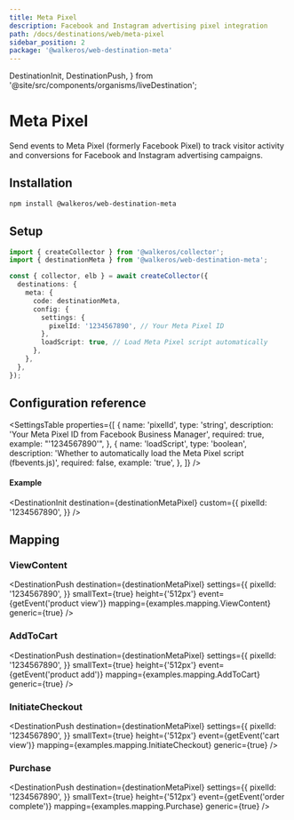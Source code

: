 ```yaml
---
title: Meta Pixel
description: Facebook and Instagram advertising pixel integration
path: /docs/destinations/web/meta-pixel
sidebar_position: 2
package: '@walkeros/web-destination-meta'
---
```


  DestinationInit,
  DestinationPush,
} from '@site/src/components/organisms/liveDestination';

# Meta Pixel

<PackageLink
  env="web"
  github="packages/web/destinations/meta"
  npm="@walkeros/web-destination-meta"
/>

Send events to Meta Pixel (formerly Facebook Pixel) to track visitor activity
and conversions for Facebook and Instagram advertising campaigns.

## Installation

```bash
npm install @walkeros/web-destination-meta
```

## Setup

```typescript
import { createCollector } from '@walkeros/collector';
import { destinationMeta } from '@walkeros/web-destination-meta';

const { collector, elb } = await createCollector({
  destinations: {
    meta: {
      code: destinationMeta,
      config: {
        settings: {
          pixelId: '1234567890', // Your Meta Pixel ID
        },
        loadScript: true, // Load Meta Pixel script automatically
      },
    },
  },
});
```

## Configuration reference

<SettingsTable
  properties={[
    {
      name: 'pixelId',
      type: 'string',
      description: 'Your Meta Pixel ID from Facebook Business Manager',
      required: true,
      example: "'1234567890'",
    },
    {
      name: 'loadScript',
      type: 'boolean',
      description:
        'Whether to automatically load the Meta Pixel script (fbevents.js)',
      required: false,
      example: 'true',
    },
  ]}
/>

#### Example

<DestinationInit
  destination={destinationMetaPixel}
  custom={{
    pixelId: '1234567890',
  }}
/>

## Mapping

### ViewContent

<DestinationPush
  destination={destinationMetaPixel}
  settings={{
    pixelId: '1234567890',
  }}
  smallText={true}
  height={'512px'}
  event={getEvent('product view')}
  mapping={examples.mapping.ViewContent}
  generic={true}
/>

### AddToCart

<DestinationPush
  destination={destinationMetaPixel}
  settings={{
    pixelId: '1234567890',
  }}
  smallText={true}
  height={'512px'}
  event={getEvent('product add')}
  mapping={examples.mapping.AddToCart}
  generic={true}
/>

### InitiateCheckout

<DestinationPush
  destination={destinationMetaPixel}
  settings={{
    pixelId: '1234567890',
  }}
  smallText={true}
  height={'512px'}
  event={getEvent('cart view')}
  mapping={examples.mapping.InitiateCheckout}
  generic={true}
/>

### Purchase

<DestinationPush
  destination={destinationMetaPixel}
  settings={{
    pixelId: '1234567890',
  }}
  smallText={true}
  height={'512px'}
  event={getEvent('order complete')}
  mapping={examples.mapping.Purchase}
  generic={true}
/>
